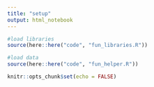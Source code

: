 ```yaml
---
title: "setup"
output: html_notebook
---
```


```r
#load libraries
source(here::here("code", "fun_libraries.R"))

#load data
source(here::here("code", "fun_helper.R"))

knitr::opts_chunk$set(echo = FALSE)
```
